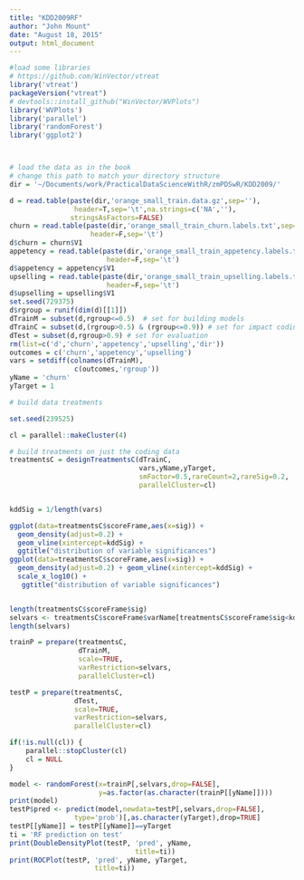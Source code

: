 ```yaml
---
title: "KDD2009RF"
author: "John Mount"
date: "August 18, 2015"
output: html_document
---
```


```r
#load some libraries
# https://github.com/WinVector/vtreat
library('vtreat')
packageVersion("vtreat")
# devtools::install_github("WinVector/WVPlots")
library('WVPlots')
library('parallel')
library('randomForest')
library('ggplot2')



# load the data as in the book
# change this path to match your directory structure
dir = '~/Documents/work/PracticalDataScienceWithR/zmPDSwR/KDD2009/' 

d = read.table(paste(dir,'orange_small_train.data.gz',sep=''),
                header=T,sep='\t',na.strings=c('NA',''), 
               stringsAsFactors=FALSE)
churn = read.table(paste(dir,'orange_small_train_churn.labels.txt',sep=''),
                    header=F,sep='\t')
d$churn = churn$V1
appetency = read.table(paste(dir,'orange_small_train_appetency.labels.txt',sep=''),
                        header=F,sep='\t')
d$appetency = appetency$V1
upselling = read.table(paste(dir,'orange_small_train_upselling.labels.txt',sep=''),
                        header=F,sep='\t')
d$upselling = upselling$V1
set.seed(729375)
d$rgroup = runif(dim(d)[[1]])
dTrainM = subset(d,rgroup<=0.5)  # set for building models
dTrainC = subset(d,(rgroup>0.5) & (rgroup<=0.9)) # set for impact coding
dTest = subset(d,rgroup>0.9) # set for evaluation
rm(list=c('d','churn','appetency','upselling','dir'))
outcomes = c('churn','appetency','upselling')
vars = setdiff(colnames(dTrainM),
                c(outcomes,'rgroup'))
yName = 'churn'
yTarget = 1
```

```r
# build data treatments

set.seed(239525)

cl = parallel::makeCluster(4)

# build treatments on just the coding data
treatmentsC = designTreatmentsC(dTrainC,
                                vars,yName,yTarget,
                                smFactor=0.5,rareCount=2,rareSig=0.2,
                                parallelCluster=cl)


kddSig = 1/length(vars)

ggplot(data=treatmentsC$scoreFrame,aes(x=sig)) + 
  geom_density(adjust=0.2) + 
  geom_vline(xintercept=kddSig) + 
  ggtitle("distribution of variable significances")
ggplot(data=treatmentsC$scoreFrame,aes(x=sig)) + 
  geom_density(adjust=0.2) + geom_vline(xintercept=kddSig) +
  scale_x_log10() + 
   ggtitle("distribution of variable significances")


length(treatmentsC$scoreFrame$sig)
selvars <- treatmentsC$scoreFrame$varName[treatmentsC$scoreFrame$sig<kddSig]
length(selvars)

trainP = prepare(treatmentsC,
                 dTrainM,
                 scale=TRUE,
                 varRestriction=selvars,
                 parallelCluster=cl)

testP = prepare(treatmentsC,
                dTest,
                scale=TRUE,
                varRestriction=selvars,
                parallelCluster=cl)

if(!is.null(cl)) {
    parallel::stopCluster(cl)
    cl = NULL
}
```

```r
model <- randomForest(x=trainP[,selvars,drop=FALSE],
                      y=as.factor(as.character(trainP[[yName]])))
print(model)
testP$pred <- predict(model,newdata=testP[,selvars,drop=FALSE],
                type='prob')[,as.character(yTarget),drop=TRUE]
testP[[yName]] = testP[[yName]]==yTarget
ti = 'RF prediction on test'
print(DoubleDensityPlot(testP, 'pred', yName, 
                               title=ti))
print(ROCPlot(testP, 'pred', yName, yTarget,
                     title=ti))

```
